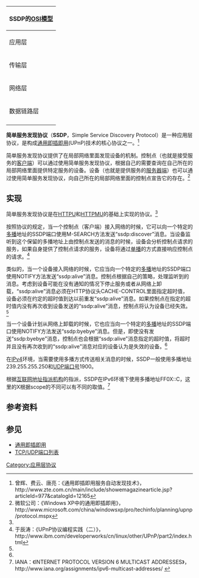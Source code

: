 {{update|time=2018-07-18T07:48:13+00:00}}
{{noteTA|G1=IT}}
{{网络协议}}
{| style="text-align:center;float:right;" class="wikitable"
! colspan="5" | SSDP的[[OSI模型|OSI模型]]
|-
! rowspan=2 | 应用层
| colspan="4" | '''简单服务发现协议'''
|-
| colspan="2" | [[HTTPU|HTTPU]]
| colspan="2" | [[HTTPMU|HTTPMU]]
|-
! 传输层
| colspan="4" | [[用户数据报协议|UDP]]
|-
! 网络层
| colspan="4"| [[网际协议|IP]] ([[IPv4|IPv4]], [[IPv6|IPv6]])
|-
! 数据链路层
| [[以太网|以太网]]
| [[令牌环|Token<br />Ring]]
| [[光纤分布式数据接口|FDDI]]
| ……
|-
|}
'''简单服务发现协议'''（'''SSDP'''，Simple Service Discovery Protocol）是一种应用层协议，是构成[[通用即插即用|通用即插即用]](UPnP)技术的核心协议之一。<ref name="zte">曾辉、费云、唐亮：《通用即插即用服务自动发现技术》，http://www.zte.com.cn/main/include/showemagazinearticle.jsp?articleId=977&catalogId=12165{{dead link|date=2018年1月 |bot=InternetArchiveBot |fix-attempted=yes }} </ref>

简单服务发现协议提供了在局部网络里面发现设备的机制。控制点（也就是接受服务的[[客户端|客户端]]）可以通过使用简单服务发现协议，根据自己的需要查询在自己所在的局部网络里面提供特定服务的设备。设备（也就是提供服务的[[服务器端|服务器端]]）也可以通过使用简单服务发现协议，向自己所在的局部网络里面的控制点宣告它的存在。<ref name="microsoft">微软公司：《Windows XP中的通用即插即用》，http://www.microsoft.com/china/windowsxp/pro/techinfo/planning/upnp/protocol.mspx </ref>

==实现==
简单服务发现协议是在[[HTTPU|HTTPU]]和[[HTTPMU|HTTPMU]]的基础上实现的协议。<ref name="microsoft" />

按照协议的规定，当一个控制点（客户端）接入网络的时候，它可以向一个特定的[[多播|多播]]地址的SSDP端口使用M-SEARCH方法发送“ssdp:discover”消息。当设备监听到这个保留的多播地址上由控制点发送的消息的时候，设备会分析控制点请求的服务，如果自身提供了控制点请求的服务，设备将通过[[单播|单播]]的方式直接响应控制点的请求。<ref name="ibm">于辰涛：《UPnP协议编程实践（二）》，http://www.ibm.com/developerworks/cn/linux/other/UPnP/part2/index.html </ref>

类似的，当一个设备接入网络的时候，它应当向一个特定的[[多播|多播]]地址的SSDP端口使用NOTIFY方法发送“ssdp:alive”消息。控制点根据自己的策略，处理监听到的消息。考虑到设备可能在没有通知的情况下停止服务或者从网络上卸载，“ssdp:alive”消息必须在HTTP协议头CACHE-CONTROL里面指定超时值，设备必须在约定的超时值到达以前重发“ssdp:alive”消息。如果控制点在指定的超时值内没有再次收到设备发送的“ssdp:alive”消息，控制点将认为设备已经失效。<ref name="ibm" />

当一个设备计划从网络上卸载的时候，它也应当向一个特定的[[多播|多播]]地址的SSDP端口使用NOTIFY方法发送“ssdp:byebye”消息。但是，即使没有发送“ssdp:byebye”消息，控制点也会根据“ssdp:alive”消息指定的超时值，将超时并且没有再次收到的“ssdp:alive”消息对应的设备认为是失效的设备。<ref name="ibm" />

在[[IPv4|IPv4]]环境，当需要使用多播方式传送相关消息的时候，SSDP一般使用多播地址239.255.255.250和[[TCP/UDP端口列表|UDP端口号]]1900。

根据[[互联网地址指派机构|互联网地址指派机构]]的指派，SSDP在IPv6环境下使用多播地址FF0X::C，这里的X根据scope的不同可以有不同的取值。<ref name="iana">IANA：《INTERNET PROTOCOL VERSION 6 MULTICAST ADDRESSES》，http://www.iana.org/assignments/ipv6-multicast-addresses/ {{Wayback|url=http://www.iana.org/assignments/ipv6-multicast-addresses/ |date=20091014114204 }}</ref>

==参考资料==
{{reflist}}

==参见==
*[[通用即插即用|通用即插即用]]
*[[TCP/UDP端口列表|TCP/UDP端口列表]]

[[Category:应用层协议|Category:应用层协议]]